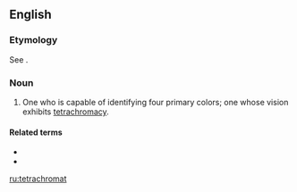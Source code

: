 ==English==

===Etymology===
See {{m|en|tetrachromacy}}.

===Noun===
{{en-noun}}

# One who is capable of identifying four primary colors; one whose vision exhibits [[tetrachromacy]].

====Related terms====
* {{l|en|tetrachromacy}}
* {{l|en|tetrachromatic}}

[[ru:tetrachromat]]
